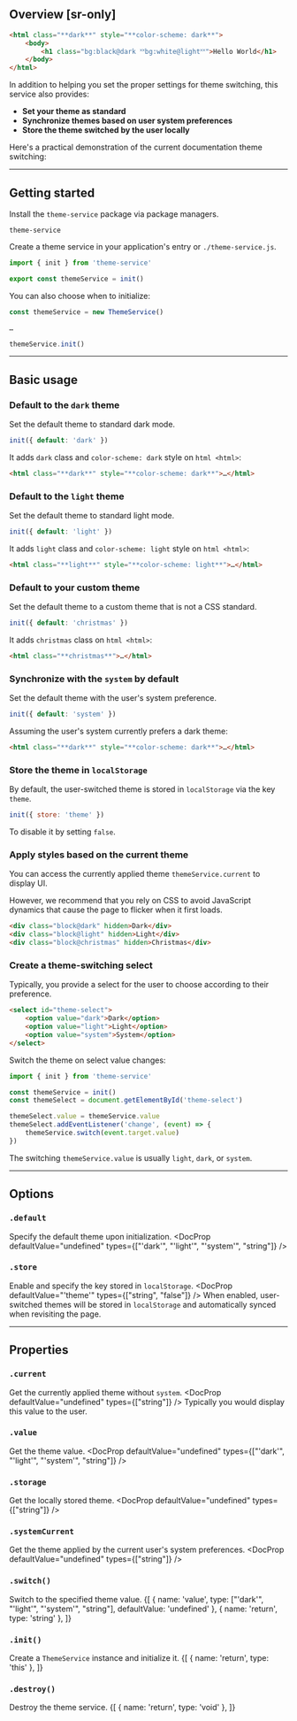 
## Overview [sr-only]
```html name=index.html
<html class="**dark**" style="**color-scheme: dark**">
    <body>
        <h1 class="bg:black@dark ˟˟bg:white@light˟˟">Hello World</h1>
    </body>
</html>
```

In addition to helping you set the proper settings for theme switching, this service also provides:

- **Set your theme as standard**
- **Synchronize themes based on user system preferences**
- **Store the theme switched by the user locally**

Here's a practical demonstration of the current documentation theme switching:
<Demo>
    <ThemeButton />
</Demo>

---

## Getting started
Install the `theme-service` package via package managers.
```install
theme-service
```
Create a theme service in your application's entry or `./theme-service.js`.
```js name=./theme-service.js
import { init } from 'theme-service'

export const themeService = init()
```
You can also choose when to initialize:
```js name=./theme-service.js
const themeService = new ThemeService()

…

themeService.init()
```

---

## Basic usage

### Default to the `dark` theme
Set the default theme to standard dark mode.
```js
init({ default: 'dark' })
```
It adds `dark` class and `color-scheme: dark` style on `html <html>`:
```html
<html class="**dark**" style="**color-scheme: dark**">…</html>
```

### Default to the `light` theme
Set the default theme to standard light mode.
```js
init({ default: 'light' })
```
It adds `light` class and `color-scheme: light` style on `html <html>`:
```html
<html class="**light**" style="**color-scheme: light**">…</html>
```

### Default to your custom theme
Set the default theme to a custom theme that is not a CSS standard.
```js
init({ default: 'christmas' })
```
It adds `christmas` class on `html <html>`:
```html
<html class="**christmas**">…</html>
```

### Synchronize with the `system` by default
Set the default theme with the user's system preference.
```js
init({ default: 'system' })
```
Assuming the user's system currently prefers a dark theme:
```html
<html class="**dark**" style="**color-scheme: dark**">…</html>
```

### Store the theme in `localStorage`
By default, the user-switched theme is stored in `localStorage` via the key `theme`.
```js
init({ store: 'theme' })
```
To disable it by setting `false`.

### Apply styles based on the current theme
You can access the currently applied theme `themeService.current` to display UI.

However, we recommend that you rely on CSS to avoid JavaScript dynamics that cause the page to flicker when it first loads.
```html
<div class="block@dark" hidden>Dark</div>
<div class="block@light" hidden>Light</div>
<div class="block@christmas" hidden>Christmas</div>
```

### Create a theme-switching select
Typically, you provide a select for the user to choose according to their preference.
```html
<select id="theme-select">
    <option value="dark">Dark</option>
    <option value="light">Light</option>
    <option value="system">System</option>
</select>
```
Switch the theme on select value changes:
```js
import { init } from 'theme-service'

const themeService = init()
const themeSelect = document.getElementById('theme-select')

themeSelect.value = themeService.value
themeSelect.addEventListener('change', (event) => {
    themeService.switch(event.target.value)
})
```
The switching `themeService.value` is usually `light`, `dark`, or `system`.

---

## Options

### `.default`
Specify the default theme upon initialization.
<DocProp defaultValue="undefined" types={["'dark'", "'light'", "'system'", "string"]} />

### `.store`
Enable and specify the key stored in `localStorage`.
<DocProp defaultValue="'theme'" types={["string", "false"]} />
When enabled, user-switched themes will be stored in `localStorage` and automatically synced when revisiting the page.

---

## Properties

### `.current`
Get the currently applied theme without `system`.
<DocProp defaultValue="undefined" types={["string"]} />
Typically you would display this value to the user.

### `.value`
Get the theme value.
<DocProp defaultValue="undefined" types={["'dark'", "'light'", "'system'", "string"]} />

### `.storage`
Get the locally stored theme.
<DocProp defaultValue="undefined" types={["string"]} />

### `.systemCurrent`
Get the theme applied by the current user's system preferences.
<DocProp defaultValue="undefined" types={["string"]} />

### `.switch()`
Switch to the specified theme value.
<DocFn>
    {[
        { name: 'value', type: ["'dark'", "'light'", "'system'", "string"], defaultValue: 'undefined' },
        { name: 'return', type: 'string' },
    ]}
</DocFn>

### `.init()`
Create a `ThemeService` instance and initialize it.
<DocFn>
    {[
        { name: 'return', type: 'this' },
    ]}
</DocFn>

### `.destroy()`
Destroy the theme service.
<DocFn>
    {[
        { name: 'return', type: 'void' },
    ]}
</DocFn>